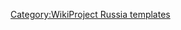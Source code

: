 {{class mask<noinclude>/templatepage</noinclude> | {{{class|}}}
 |topic=俄罗斯
 |FQS=yes
 |redirect=yes
}}<noinclude>
[[Category:WikiProject Russia templates]]
</noinclude><noinclude></noinclude>